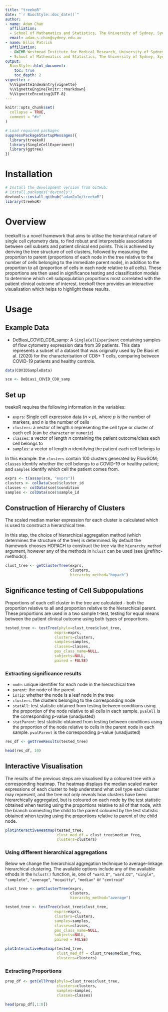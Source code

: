 ```yaml
---
title: "treekoR"
date: "`r BiocStyle::doc_date()`"
author:
- name: Adam Chan
  affiliation:  
  - School of Mathematics and Statistics, The University of Sydney, Sydney, New South Wales, Australia
  email: adam.s.chan@sydney.edu.au
- name: Ellis Patrick
  affiliation:
  - &WIMR Westmead Institute for Medical Research, University of Sydney, Australia
  - School of Mathematics and Statistics, The University of Sydney, Sydney, New South Wales, Australia
output:
  BiocStyle::html_document:
    toc: true
    toc_depth: 2
vignette: >
  %\VignetteIndexEntry{vignette}
  %\VignetteEngine{knitr::rmarkdown}
  %\VignetteEncoding{UTF-8}
---
```


```r
knitr::opts_chunk$set(
  collapse = TRUE,
  comment = "#>"
)
```

```r
# Load required packages
suppressPackageStartupMessages({
  library(treekoR)
  library(SingleCellExperiment)
  library(ggtree)
})
```

# Installation
```r
# Install the development version from GitHub:
# install.packages("devtools")
devtools::install_github("adam2o1o/treekoR")
library(treekoR)
```

# Overview
treekoR is a novel framework that aims to utilise the hierarchical nature of single cell cytometry data, to find robust and interpretable associations between cell subsets and patient clinical end points. This is achieved by deriving the tree structure of cell clusters, followed by measuring the proportion to parent (proportions of each node in the tree relative to the number of cells belonging to the immediate parent node), in addition to the proportion to all (proportion of cells in each node relative to all cells). These proportions are then used in significance testing and classification models to determine which cell subpopulation proportions most correlated with the patient clinical outcome of interest. treekoR then provides an interactive visualisation which helps to highlight these results.

# Usage
## Example Data
- DeBiasi_COVID_CD8_samp:
A `SingleCellExperiment` containing samples of flow cytometry expression data from 39 patients. This data represents a subset of a dataset that was originally used by De Biasi et al. (2020) for the characterisation of CD8+ T cells, comparing between COVID-19 patients and healthy controls.

```r
data(COVIDSampleData)

sce <- DeBiasi_COVID_CD8_samp
```

## Set up
treekoR requires the following information in the variables:

- `exprs`: Single cell expression data ($n \times p$), where $p$ is the number of markers, and $n$ is the number of cells 
- `clusters`: a vector of length $n$ representing the cell type or cluster of each cell (can be `character` or `numeric`)
- `classes`: a vector of length $n$ containing the patient outcome/class each cell belongs to
- `samples`: a vector of length $n$ identifying the patient each cell belongs to

In this example: the `clusters` contain 100 clusters generated by FlowSOM; `classes` identify whether the cell belongs to a COVID-19 or healthy patient; and `samples` identify which cell the patient comes from.

```r
exprs <- t(assay(sce, "exprs"))
clusters <- colData(sce)$cluster_id
classes <- colData(sce)$condition
samples <- colData(sce)$sample_id
```


## Construction of Hierarchy of Clusters

The scaled median marker expression for each cluster is calculated which is used to construct a hierarchical tree. 

In this step, the choice of hierarchical aggregation method (which determines the structure of the tree) is determined. By default the framework chooses HOPACH to construct the tree via the `hierarchy_method` argument, however any of the methods in `hclust` can be used (see \@ref(hc-methods)).

```r
clust_tree <- getClusterTree(exprs,
                             clusters,
                             hierarchy_method="hopach")
```

## Significance testing of Cell Subpopulations

Proportions of each cell cluster in the tree are calculated - both the proportion relative to all and proportion relative to the hierarchical parent. These proportions are used in a two sample t-test, testing for equal means between the patient clinical outcome using both types of proportions.

```r
tested_tree <- testTree(phylo=clust_tree$clust_tree,
                      exprs=exprs,
                      clusters=clusters,
                      samples=samples,
                      classes=classes,
                      pos_class_name=NULL,
                      subjects=NULL,
                      paired = FALSE)
```

### Extracting significance results

- `node`: unique identifier for each node in the hierarchical tree
- `parent`: the node of the parent
- `isTip`: whether the node is a leaf node in the tree
- `clusters`: the clusters belonging to the corresponding node
- `statAll`: test statistic obtained from testing between conditions using the proportion of the node relative to all cells in each sample. `pvalAll` is the corresponding p-value (unadjusted)
- `statParent`: test statistic obtained from testing between conditions using the proportion of the node relative to cells in the parent node in each sample. `pvalParent` is the corresponding p-value (unadjusted)


```r
res_df <- getTreeResults(tested_tree)

head(res_df, 10)
```


## Interactive Visualisation

The results of the previous steps are visualised by a coloured tree with a corresponding heatmap. The heatmap displays the median scaled marker expressions of each cluster to help understand what cell type each cluster may represent, and the tree not only reveals how clusters have been hierarchically aggregated, but is coloured on each node by the test statistic obtained when testing using the proportions relative to all of that node, with the branch connecting the child to the parent coloured by the test statistic obtained when testing using the proportions relative to parent of the child node. 


```r
plotInteractiveHeatmap(tested_tree,
                       clust_med_df = clust_tree$median_freq,
                       clusters=clusters)
```

### Using different hierarchical aggregations {#hc-methods}

Below we change the hierarchical aggregation technique to average-linkage hierarchical clustering.
The available options include any of the available ethods in the `hclust()` function, ie, one of `"ward.D"`, `"ward.D2"`, `"single"`, `"complete"`, `"average"`, `"mcquitty"`, `"median"` or `"centroid"`

```r
clust_tree <- getClusterTree(exprs,
                             clusters,
                             hierarchy_method="average")

tested_tree <- testTree(clust_tree$clust_tree,
                      exprs=exprs,
                      clusters=clusters,
                      samples=samples,
                      classes=classes,
                      pos_class_name=NULL,
                      subjects=NULL,
                      paired = FALSE)

plotInteractiveHeatmap(tested_tree,
                       clust_med_df = clust_tree$median_freq,
                       clusters=clusters)
```


### Extracting Proportions
```r
prop_df <- getCellProp(phylo=clust_tree$clust_tree,
                       clusters=clusters,
                       samples=samples,
                       classes=classes)

head(prop_df[,1:8])
```

